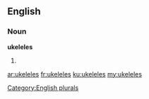 ==English==

===Noun===
'''ukeleles'''

# {{plural of|[[ukelele]]}}

[[Category:English plurals]]

[[ar:ukeleles]]
[[fr:ukeleles]]
[[ku:ukeleles]]
[[my:ukeleles]]